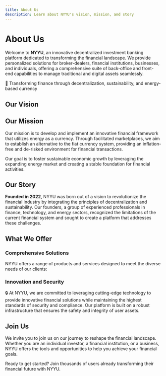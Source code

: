 ```yaml
---
title: About Us
description: Learn about NYYU's vision, mission, and story
---
```



# About Us

Welcome to **NYYU**, an innovative decentralized investment banking platform dedicated to transforming the financial landscape. We provide personalized solutions for broker-dealers, financial institutions, businesses, and individuals, offering a comprehensive suite of back-office and front-end capabilities to manage traditional and digital assets seamlessly.

<Callout type="info">
🚀 Transforming finance through decentralization, sustainability, and energy-based currency
</Callout>

## Our Vision

<Cards>
<Card
  title="🌍 Energy-Based Currency"
  description="Create a financial system that establishes energy as the foundation of a new form of currency"
/>
<Card
  title="💪 Break Free from Fiat"
  description="Overcome the risks associated with inflation and centralized control"
/>
<Card
  title="🌱 Sustainable Growth"
  description="Foster sustainability and stable growth as energy supply and demand expand"
/>
</Cards>

## Our Mission

Our mission is to develop and implement an innovative financial framework that utilizes energy as a currency. Through facilitated marketplaces, we aim to establish an alternative to the fiat currency system, providing an inflation-free and de-risked environment for financial transactions.

<Callout type="tip">
Our goal is to foster sustainable economic growth by leveraging the expanding energy market and creating a stable foundation for financial activities.
</Callout>

## Our Story

**Founded in 2022**, NYYU was born out of a vision to revolutionize the financial industry by integrating the principles of decentralization and sustainability. Our founders, a group of experienced professionals in finance, technology, and energy sectors, recognized the limitations of the current financial system and sought to create a platform that addresses these challenges.

## What We Offer

### Comprehensive Solutions

NYYU offers a range of products and services designed to meet the diverse needs of our clients:

<Cards>
<Card
  title="💱 Digital & Fiat Exchange"
  description="User-friendly platform for trading various cryptocurrencies and fiat currencies"
/>
<Card
  title="🔄 Decentralized Exchange (DEX)"
  description="Secure and efficient trading of digital assets without intermediaries"
/>
<Card
  title="👛 Wallet Services"
  description="Reliable and secure storage solutions for digital assets"
/>
<Card
  title="💰 Staking & Loan Services"
  description="Opportunities to earn passive income and access liquidity"
/>
<Card
  title="🏪 Marketplaces"
  description="Platforms for listing and trading real estate, commodities, and startups"
/>
<Card
  title="🎨 White-Label Solutions"
  description="API-as-a-Service offering customizable and scalable solutions for businesses"
/>
</Cards>

### Innovation and Security

<Callout type="warn">
🔒 At NYYU, we are committed to leveraging cutting-edge technology to provide innovative financial solutions while maintaining the highest standards of security and compliance. Our platform is built on a robust infrastructure that ensures the safety and integrity of user assets.
</Callout>

## Join Us

We invite you to join us on our journey to reshape the financial landscape. Whether you are an individual investor, a financial institution, or a business, NYYU offers the tools and opportunities to help you achieve your financial goals.

<Callout type="info">
Ready to get started? Join thousands of users already transforming their financial future with NYYU.
</Callout>